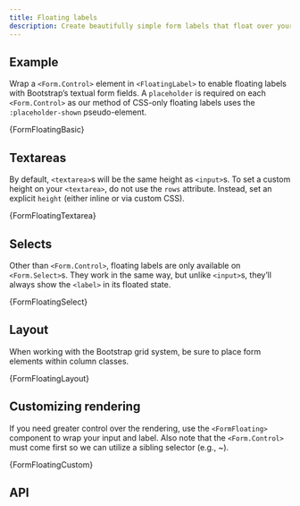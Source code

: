 ```yaml
---
title: Floating labels
description: Create beautifully simple form labels that float over your input fields.
---
```



## Example

Wrap a `<Form.Control>` element in `<FloatingLabel>` to enable floating labels with
Bootstrap’s textual form fields. A `placeholder` is required
on each `<Form.Control>` as our method of CSS-only
floating labels uses the `:placeholder-shown` pseudo-element.

<CodeBlock language="jsx" live>
  {FormFloatingBasic}
</CodeBlock>

## Textareas

By default, `<textarea>`s will be the same height as `<input>`s. To set a custom
height on your `<textarea>`, do not use the `rows` attribute. Instead, set an
explicit `height` (either inline or via custom CSS).

<CodeBlock language="jsx" live>
  {FormFloatingTextarea}
</CodeBlock>

## Selects

Other than `<Form.Control>`, floating labels are only available on `<Form.Select>`s.
They work in the same way, but unlike `<input>`s, they’ll always show the `<label>`
in its floated state.

<CodeBlock language="jsx" live>
  {FormFloatingSelect}
</CodeBlock>

## Layout

When working with the Bootstrap grid system, be sure to place form
elements within column classes.

<CodeBlock language="jsx" live>
  {FormFloatingLayout}
</CodeBlock>

## Customizing rendering

If you need greater control over the rendering, use the `<FormFloating>` component
to wrap your input and label. Also note that the `<Form.Control>` must come first
so we can utilize a sibling selector (e.g., ~).

<CodeBlock language="jsx" live>
  {FormFloatingCustom}
</CodeBlock>

## API
